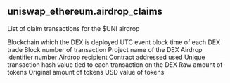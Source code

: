 ## uniswap_ethereum.airdrop_claims 
List of claim transactions for the $UNI airdrop

<ParamField path="blockchain">
Blockchain which the DEX is deployed
</ParamField>
<ParamField path="block_time">
UTC event block time of each DEX trade
</ParamField>
<ParamField path="block_number">
Block number of transaction
</ParamField>
<ParamField path="project">
Project name of the DEX
</ParamField>
<ParamField path="airdrop_number">
Airdrop identifier number
</ParamField>
<ParamField path="recipient">
Airdrop recipient
</ParamField>
<ParamField path="contract_address">
Contract addressed used
</ParamField>
<ParamField path="tx_hash">
Unique transaction hash value tied to each transaction on the DEX
</ParamField>
<ParamField path="amount_raw">
Raw amount of tokens
</ParamField>
<ParamField path="amount_original">
Original amount of tokens
</ParamField>
<ParamField path="amount_usd">
USD value of tokens
</ParamField>
<ParamField path="token_address">

</ParamField>
<ParamField path="token_symbol">

</ParamField>
<ParamField path="evt_index">

</ParamField>
